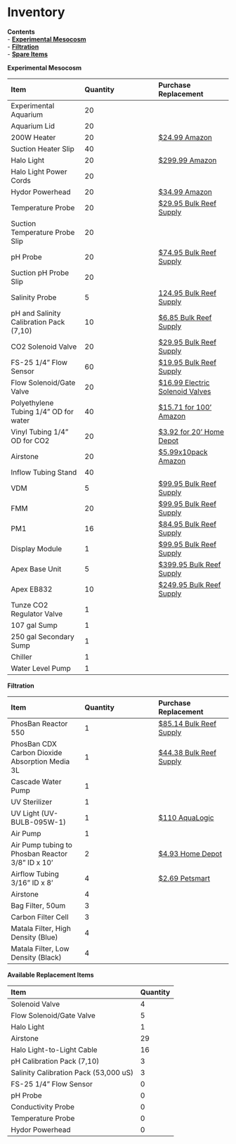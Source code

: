 # Inventory

**Contents**  
- [**Experimental Mesocosm**](#Experimental_Mesocosm)  
- [**Filtration**](#Filtration)  
- [**Spare Items**](#Spare_Items)
  
  
<a name="Experimental_Mesocosm"></a> **Experimental Mesocosm**

| Item | Quantity | Purchase Replacement |
| :--- | :--- | :--- |
| Experimental Aquarium | 20 | 
| Aquarium Lid | 20 | 
| 200W Heater | 20 | [$24.99 Amazon](https://www.amazon.com/Hydor-Submersible-Glass-Aquarium-Heater/dp/B00061UQ7K) |
| Suction Heater Slip | 40 |
| Halo Light | 20 | [$299.99 Amazon](https://www.amazon.com/Aquatic-Life-Halo-Basic-Fixture/dp/B00T6FGDJW) |
| Halo Light Power Cords | 20 |
| Hydor Powerhead | 20 | [$34.99 Amazon](https://www.amazon.com/Hydor-Koralia-Nano-Aquarium-Circulation/dp/B0036S70ZG/ref=sr_1_2?keywords=hydor+powerhead&qid=1572981966&s=pet-supplies&sr=1-2) |
| Temperature Probe | 20 | [$29.95 Bulk Reef Supply](https://www.bulkreefsupply.com/temperature-probe-neptune-systems.html) |
| Suction Temperature Probe Slip | 20 |
| pH Probe | 20 | [$74.95 Bulk Reef Supply](https://www.bulkreefsupply.com/lab-grade-double-junction-ph-probe-neptune-systems.html) |
| Suction pH Probe Slip | 20 |
| Salinity Probe | 5 | [124.95 Bulk Reef Supply](https://www.bulkreefsupply.com/neptune-systems-lab-grade-conductivity-probe.html) |
| pH and Salinity Calibration Pack \(7,10\) | 10 | [$6.85 Bulk Reef Supply](https://www.bulkreefsupply.com/probe-calibration-kit-ph-7-0-ph-10-0-salinity-53000us-neptune-systems.html) |
| CO2 Solenoid Valve | 20 | [$29.95 Bulk Reef Supply](https://www.bulkreefsupply.com/sv-1-solenoid-valve-neptune-systems.html) |
| FS-25 1/4" Flow Sensor | 60 | [$19.95 Bulk Reef Supply](https://www.bulkreefsupply.com/1-4-flow-sensor-fs25-neptune-systems.html) |
| Flow Solenoid/Gate Valve | 20 | [$16.99 Electric Solenoid Valves](https://www.electricsolenoidvalves.com/1-4-120v-ac-electric-plastic-solenoid-valve/) |
| Polyethylene Tubing 1/4" OD for water | 40 | [$15.71 for 100' Amazon](https://www.amazon.com/Dixon-0817-Polyethylene-DI087002-Natural/dp/B00LT0T3MG/ref=sr_1_4?crid=ETZJL4UXADQY&dchild=1&keywords=polyethylene+tubing+1%2F4+od&qid=1590806141&sprefix=polyethylene+tubing%2Caps%2C211&sr=8-4#feature-bullets-btf)
| Vinyl Tubing 1/4" OD for CO2 | 20 | [$3.92 for 20' Home Depot](https://www.homedepot.com/p/Everbilt-1-4-in-O-D-x-1-6-in-I-D-x-20-ft-Clear-PVC-Vinyl-Tubing-701968/207144351)
| Airstone | 20 | [$5.99x10pack Amazon](https://www.amazon.com/Pawfly-Cylinder-Diffuser-Airstones-Hydroponics/dp/B075QCWGZQ/ref=sr_1_5?crid=3EXLLKKDA2NYZ&keywords=airstones+for+aquariums&qid=1572983301&sprefix=airstone%2Caps%2C197&sr=8-5) |
| Inflow Tubing Stand | 40 |
| VDM | 5 | [$99.95 Bulk Reef Supply](https://www.bulkreefsupply.com/led-pumps-control-module-vdm-neptune-systems.html) |
| FMM | 20 | [$99.95 Bulk Reef Supply](https://www.bulkreefsupply.com/fmm-fluid-monitoring-module-neptune-systems.html) |
| PM1 | 16 | [$84.95 Bulk Reef Supply](https://www.bulkreefsupply.com/ph-orp-probe-module-pm1-neptune-systems.html) |
| Display Module | 1 | [$99.95 Bulk Reef Supply](https://www.bulkreefsupply.com/apex-display-module-neptune-systems.html) |
| Apex Base Unit | 5 | [$399.95 Bulk Reef Supply](https://www.bulkreefsupply.com/apex-controller-base-unit-neptune-systems.html) |
| Apex EB832 | 10 | [$249.95 Bulk Reef Supply](https://www.bulkreefsupply.com/energybar-832-neptune-systems.html) |
| Tunze CO2 Regulator Valve | 1 |
| 107 gal Sump | 1 |
| 250 gal Secondary Sump | 1 |
| Chiller | 1 |
| Water Level Pump | 1 | 

  
<a name="Filtration"></a> **Filtration**

| Item | Quantity | Purchase Replacement |
| :--- | :--- | :--- |
| PhosBan Reactor 550 | 1 | [$85.14 Bulk Reef Supply](https://www.bulkreefsupply.com/phosban-reactor-550.html) |
| PhosBan CDX Carbon Dioxide Absorption Media 3L | 1 | [$44.38 Bulk Reef Supply](https://www.bulkreefsupply.com/cdx-carbon-dioxide-adsorption-media-two-little-fishies.html) |
| Cascade Water Pump | 1 | 
| UV Sterilizer | 1 | 
| UV Light (UV-BULB-095W-1) | 1 | [$110 AquaLogic](https://aqualogicinc.com/product/aqua-logic-uv-lamps/)
| Air Pump | 1 |
| Air Pump tubing to Phosban Reactor 3/8" ID x 10' | 2 | [$4.93 Home Depot](https://www.homedepot.com/p/UDP-3-8-in-I-D-x-1-2-in-O-D-x-10-ft-Clear-Vinyl-Tubing-T10006008/304185141) |
| Airflow Tubing 3/16" ID x 8' | 4 | [$2.69 Petsmart](https://www.petsmart.com/fish/filters-and-pumps/air-and-water-pumps/grreat-choice-airline-tubing-5202767.html) | 
| Airstone | 4 |
| Bag Filter, 50um | 3 |
| Carbon Filter Cell | 3 |
| Matala Filter, High Density (Blue) | 4 |
| Matala Filter, Low Density (Black) | 4 |

  
<a name="Spare_Items"></a> **Available Replacement Items**

| Item | Quantity |
| :--- | :--- |
| Solenoid Valve | 4 |
| Flow Solenoid/Gate Valve | 5 |
| Halo Light | 1 |
| Airstone | 29 |
| Halo Light-to-Light Cable | 16 |
| pH Calibration Pack \(7,10\) | 3 |
| Salinity Calibration Pack \(53,000 uS\) | 3 |
| FS-25 1/4" Flow Sensor | 0 |
| pH Probe | 0 |
| Conductivity Probe | 0 |
| Temperature Probe | 0 |
| Hydor Powerhead | 0 |